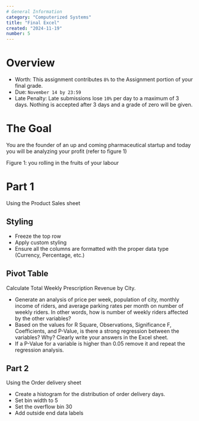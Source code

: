 ```yaml
---
# General Information
category: "Computerized Systems"
title: "Final Excel"
created: "2024-11-19"
number: 5
---
```


# Overview

- Worth: This assignment contributes `8%` to the Assignment portion of your final grade.
- Due: `November 14 by 23:59`
- Late Penalty: Late submissions lose `10%` per day to a maximum of 3 days. Nothing is accepted after 3 days and a grade of zero will be given.

# The Goal

You are the founder of an up and coming pharmaceutical startup and today you will be analyzing your profit (refer to figure 1)

Figure 1: you rolling in the fruits of your labour

# Part 1

Using the Product Sales sheet

## Styling

- Freeze the top row
- Apply custom styling
- Ensure all the columns are formatted with the proper data type (Currency, Percentage, etc.)

## Pivot Table

Calculate Total Weekly Prescription Revenue by City.

- Generate an analysis of price per week, population of city, monthly income of riders, and average parking rates per month on number of weekly riders. In other words, how is number of weekly riders affected by the other variables?
- Based on the values for R Square, Observations, Significance F, Coefficients, and P-Value, is there a strong regression between the variables? Why? Clearly write your answers in the Excel sheet.
- If a P-Value for a variable is higher than 0.05 remove it and repeat the regression analysis.

## Part 2

Using the Order delivery sheet

- Create a histogram for the distribution of order delivery days.
- Set bin width to 5
- Set the overflow bin 30
- Add outside end data labels
